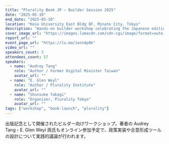 ```yaml
---
title: "Plurality Book JP — Builder Session 2025"
date: "2025-05-10"
end_date: "2025-05-10"
location: "Keio University East Bldg 8F, Minato City, Tokyo"
description: "Hands-on builder workshop celebrating the Japanese edition of *Plurality: The Future of Collaborative Technology and Democracy*, gathering researchers, policymakers and technologists for interactive sessions."
cover_image_url: "https://images.lumacdn.com/cdn-cgi/image/format=auto,fit=cover,dpr=1,background=white,quality=75,width=280,height=280/event-covers/vv/d7185989-ad41-48df-88ba-ebafb7b906a8.jpg"
report_url: ""
event_page_url: "https://lu.ma/ienn4p0k"
video_url: ""
speakers_count: 3
attendees_count: 57
speakers:
  - name: "Audrey Tang"
    role: "Author / Former Digital Minister Taiwan"
    avatar_url: ""
  - name: "E. Glen Weyl"
    role: "Author / Plurality Institute"
    avatar_url: ""
  - name: "Shunsuke Takagi"
    role: "Organizer, Plurality Tokyo"
    avatar_url: ""
tags: ["workshop", "book-launch", "plurality"]
---
```


出版記念として開催されたビルダー向けワークショップ。著者の Audrey Tang・E. Glen Weyl 両氏もオンライン参加予定で、政策実装や合意形成ツールの設計について実践的議論が行われます。
